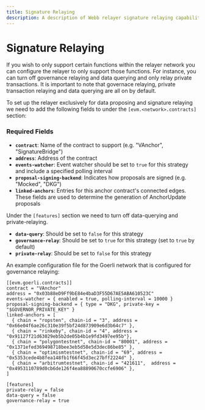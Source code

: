 ```yaml
---
title: Signature Relaying
description: A description of Webb relayer signature relaying capabilities. 
---
```


# Signature Relaying

If you wish to only support certain functions within the relayer network you can configure the relayer to only support those functions.
For instance, you can turn off governance relaying and data querying and only relay private transactions. It is important to note
that governace relaying, private transaction relaying and data querying are all on by default.

To set up the relayer exclusively for data proposing and signature relaying we need to add the following fields to under the
`[evm.<network>.contracts]` section:

### Required Fields

- **`contract`**: Name of the contract to support (e.g. "VAnchor", "SignatureBridge")
- **`address`**: Address of the contract
- **`events-watcher`**: Event watcher should be set to `true` for this strategy and include a specified polling interval
- **`proposal-signing-backend`**: Indicates how proposals are signed (e.g. "Mocked", "DKG")
- **`linked-anchors`**: Entries for this anchor contract's connected edges. These fields are used to determine the generation of AnchorUpdate proposals

Under the `[features]` section we need to turn off data-querying and private-relaying.

- **`data-query`**: Should be set to `false` for this strategy
- **`governance-relay`**: Should be set to `true` for this strategy (set to `true` by default)
- **`private-relay`**: Should be set to `false` for this strategy

An example configuration file for the Goerli network that is configured for governance relaying:

```
[[evm.goerli.contracts]]
contract = "VAnchor"
address = "0x03b88eD9Ff9bE84e4baD3F55D67AE5ABA610523C"
events-watcher = { enabled = true, polling-interval = 10000 }
proposal-signing-backend = { type = "DKG", private-key = "$GOVERNOR_PRIVATE_KEY" }
linked-anchors = [
  { chain = "ropsten", chain-id = "3", address = "0x66e04f6ae26c310e39f5bf24d873909e6d3b64c7" },
  { chain = "rinkeby", chain-id = "4", address = "0x91127f21d63029eb5b2de05b4b1e9fd3497ee95b"},
  { chain = "polygontestnet", chain-id = "80001", address = "0x1371efed369498718bee3eb5d58e5d3dec86be85" },
  { chain = "optimismtestnet", chain-id = "69", address = "0x5353cede4b8fea148fb1f66f45d3ec27bff2224d" },
  { chain = "arbitrumtestnet", chain-id = "421611",  address = "0x4953110789d0cb6de126f4ea88890670ccfe6906" },
]

[features]
private-relay = false
data-query = false
governance-relay = true
```
